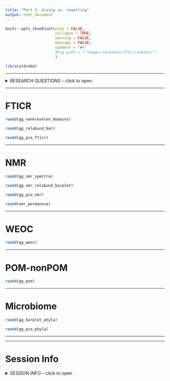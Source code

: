 ```yaml
---
title: "Part I: drying vs. rewetting"
output: html_document
---
```




```r
knitr::opts_chunk$set(echo = FALSE,
                      collapse = TRUE,
                      warning = FALSE,
                      message = FALSE,
                      comment = "#>"
                      #fig.path = ("images-markdown-fticr/subset/")
                      )

library(drake)
```

---

<details>
  <summary>RESEARCH QUESTIONS -- click to open</summary>



</details>

---

# FTICR

```r
readd(gg_vankrevelen_domains)
```

```r
readd(gg_relabund_bar)
```

```r
readd(gg_pca_fticr)
```


---

# NMR

```r
readd(gg_nmr_spectra)
```


```r
readd(gg_nmr_relabund_barplot)
```

```r
readd(gg_pca_nmr)
```

```r
readd(nmr_permanova)
```


---

# WEOC

```r
readd(gg_weoc)
```

---

# POM-nonPOM

```r
readd(gg_pom)
```

---


# Microbiome


```r
readd(gg_barplot_phyla)
```

```r
readd(gg_pca_phyla)
```


---

---

# Session Info

<details>
  <summary>SESSION INFO -- click to open</summary>

date run: `r Sys.Date()`

```r
sessionInfo()
```

</details>
